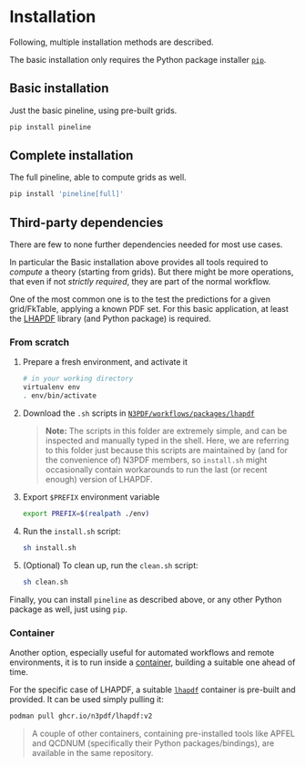 
# Installation

Following, multiple installation methods are described.

The basic installation only requires the Python package installer
[`pip`](https://pip.pypa.io/).

## Basic installation

Just the basic pineline, using pre-built grids.

```sh
pip install pineline
```

## Complete installation

The full pineline, able to compute grids as well.

```sh
pip install 'pineline[full]'
```

## Third-party dependencies

There are few to none further dependencies needed for most use cases.

In particular the <InLink href="#basic-installation">Basic installation</InLink>
above provides all tools required to _compute_ a theory (starting from grids).
But there might be more operations, that even if not _strictly required_, they
are part of the normal workflow.

One of the most common one is to the test the predictions for a given
grid/FkTable, applying a known PDF set.
For this basic application, at least the [LHAPDF](https://lhapdf.hepforge.org/)
library (and Python package) is required.

### From scratch

1. Prepare a fresh environment, and activate it

   ```sh
   # in your working directory
   virtualenv env
   . env/bin/activate
   ```

2. Download the `.sh` scripts in
   [`N3PDF/workflows/packages/lhapdf`](https://github.com/N3PDF/workflows/tree/v2/packages/lhapdf)

   > **Note:**
   > The scripts in this folder are extremely simple, and can be inspected and
   > manually typed in the shell. Here, we are referring to this folder just
   > because this scripts are maintained by (and for the convenience of) N3PDF
   > members, so `install.sh` might occasionally contain workarounds to run the
   > last (or recent enough) version of LHAPDF.

3. Export `$PREFIX` environment variable

   ```sh
   export PREFIX=$(realpath ./env)
   ```

4. Run the `install.sh` script:

   ```sh
   sh install.sh
   ```

5. (Optional) To clean up, run the `clean.sh` script:

   ```sh
   sh clean.sh
   ```

Finally, you can install `pineline` as described above, or any other Python
package as well, just using `pip`.

### Container

Another option, especially useful for automated workflows and remote
environments, it is to run inside a
[container](https://www.docker.com/resources/what-container/), building a
suitable one ahead of time.

For the specific case of LHAPDF, a suitable
[`lhapdf`](https://github.com/N3PDF/workflows/pkgs/container/lhapdf) container
is pre-built and provided.
It can be used simply pulling it:

```sh
podman pull ghcr.io/n3pdf/lhapdf:v2
```

> A couple of other containers, containing pre-installed tools like APFEL and
> QCDNUM (specifically their Python packages/bindings), are available in the
> same repository.
